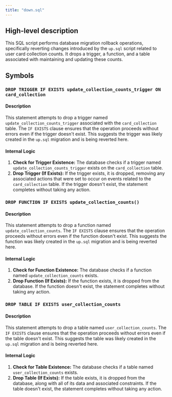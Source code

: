 ```yaml
---
title: "down.sql"
---
```


## High-level description
This SQL script performs database migration rollback operations, specifically reverting changes introduced by the `up.sql` script related to user card collection counts. It drops a trigger, a function, and a table associated with maintaining and updating these counts.

## Symbols
### `DROP TRIGGER IF EXISTS update_collection_counts_trigger ON card_collection`
#### Description
This statement attempts to drop a trigger named `update_collection_counts_trigger` associated with the `card_collection` table. The `IF EXISTS` clause ensures that the operation proceeds without errors even if the trigger doesn't exist. This suggests the trigger was likely created in the `up.sql` migration and is being reverted here.

#### Internal Logic
1. **Check for Trigger Existence:** The database checks if a trigger named `update_collection_counts_trigger` exists on the `card_collection` table.
2. **Drop Trigger (If Exists):** If the trigger exists, it is dropped, removing any associated actions that were set to occur on events related to the `card_collection` table. If the trigger doesn't exist, the statement completes without taking any action.

### `DROP FUNCTION IF EXISTS update_collection_counts()`
#### Description
This statement attempts to drop a function named `update_collection_counts`. The `IF EXISTS` clause ensures that the operation proceeds without errors even if the function doesn't exist. This suggests the function was likely created in the `up.sql` migration and is being reverted here.

#### Internal Logic
1. **Check for Function Existence:** The database checks if a function named `update_collection_counts` exists.
2. **Drop Function (If Exists):** If the function exists, it is dropped from the database. If the function doesn't exist, the statement completes without taking any action.

### `DROP TABLE IF EXISTS user_collection_counts`
#### Description
This statement attempts to drop a table named `user_collection_counts`. The `IF EXISTS` clause ensures that the operation proceeds without errors even if the table doesn't exist. This suggests the table was likely created in the `up.sql` migration and is being reverted here.

#### Internal Logic
1. **Check for Table Existence:** The database checks if a table named `user_collection_counts` exists.
2. **Drop Table (If Exists):** If the table exists, it is dropped from the database, along with all of its data and associated constraints. If the table doesn't exist, the statement completes without taking any action.
